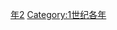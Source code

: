 {{Catnav|頁面分類|历史|歷史時代|年|1世纪各年}}

{{catmore}}
{{Commons category|72}}

[[Category:70年代|年2]]
[[Category:1世纪各年|Category:1世纪各年]]